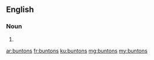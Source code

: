 ==English==

===Noun===
{{head|en|plural}}

# {{plural of|bunton|lang=en|nocat=1}}

[[ar:buntons]]
[[fr:buntons]]
[[ku:buntons]]
[[mg:buntons]]
[[my:buntons]]